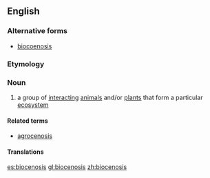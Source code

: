 ==English==

===Alternative forms===
* [[biocoenosis]]

===Etymology===
{{rfe}}

===Noun===
{{en-noun|biocenoses}}

# {{context|biology|lang=en}} a group of [[interacting]] [[animal]]s and/or [[plant]]s that form a particular [[ecosystem]]

====Related terms====
* [[agrocenosis]]

====Translations====
{{trans-see|biocoenosis}}

[[es:biocenosis]]
[[gl:biocenosis]]
[[zh:biocenosis]]